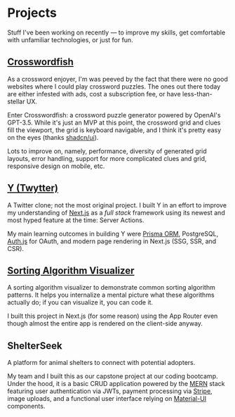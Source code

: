
# Projects

Stuff I've been working on recently — to improve my skills, get comfortable with unfamiliar technologies, or just for fun.

## [Crosswordfish](https://crosswordfish.vercel.app)

As a crossword enjoyer, I'm was peeved by the fact that there were no good websites where I could play crossword puzzles.
The ones out there today are either infested with ads, cost a subscription fee, or have less-than-stellar UX.

Enter Crosswordfish: a crossword puzzle generator powered by OpenAI's GPT-3.5. While it's just an MVP at this point,
the crossword grid and clues fill the viewport, the grid is keyboard navigable, and I think it's pretty easy on the eyes
(thanks [shadcn/ui](https://ui.shadcn.com)).

<GithubStatsCard variant="repo" repo="crosswordfish" />

Lots to improve on, namely, performance, diversity of generated grid layouts, error handling, support for more complicated clues
and grid, responsive design on mobile, etc.

## [Y (Twytter)](https://twytter-1.vercel.app)

A Twitter clone; not the most original project. I built Y in an effort to improve my understanding of [Next.js](https://nextjs.org)
as a _full stack_ framework using its newest and most hyped feature at the time: Server Actions.

<GithubStatsCard variant="repo" repo="y" />

My main learning outcomes in building Y were [Prisma ORM](https://www.prisma.io), PostgreSQL, [Auth.js](https://authjs.dev)
for OAuth, and modern page rendering in Next.js (SSG, SSR, and CSR).

## [Sorting Algorithm Visualizer](https://algorithm-visualizer-flame.vercel.app/)

A sorting algorithm visualizer to demonstrate common sorting algorithm patterns. It helps you internalize a mental picture what these
algorithms actually do; if you can visualize it, you can code it.


<GithubStatsCard variant="repo" repo="algorithm-visualizer" />

I built this project in Next.js (for some reason) using the App Router even though almost the entire app is rendered on the client-side anyway.

## ShelterSeek

A platform for animal shelters to connect with potential adopters.

<GithubStatsCard variant="repo" repo="ElisaMarchete/ShelterSeek" />

My team and I built this as our capstone project at our coding bootcamp.
Under the hood, it is a basic CRUD application powered by the [MERN](https://arc.net/split/76D86CAC-3A6C-40CD-A87B-423C0F791D77)
stack featuring user authentication via JWTs, payment processing via [Stripe](https://stripe.com), image uploads, and a functional user interface
relying on [Material-UI](https://mui.com/material-ui/) components.

